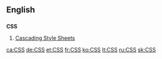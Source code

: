==English==

==={{initialism}}===
'''CSS'''

# [[w:Cascading Style Sheets|Cascading Style Sheets]]

[[ca:CSS]]
[[de:CSS]]
[[et:CSS]]
[[fr:CSS]]
[[ko:CSS]]
[[lt:CSS]]
[[ru:CSS]]
[[sk:CSS]]